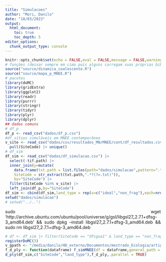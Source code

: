 ```yaml
---
title: "Simulacoes"
author: "Mori, Danilo"
date: "18/03/2023"
output: 
  html_document:
    toc: true
    toc_depth: 5
editor_options: 
  chunk_output_type: console
---
```


<style>
body {
text-align: justify}
</style>

```r
knitr::opts_chunk$set(echo = FALSE,eval = FALSE,message = FALSE,warning = FALSE)
# funções (deixar sempre em cima pois alguns carregam suas próprias bibliotecas)
source("source/dinamica_coalescente.R")
source("source/mapa_p_MNEE.R")
# pacotes
library(doMC)
library(gridExtra)
library(ggplot2)
library(readr)
library(purrr)
library(stringr)
library(tidyr)
library(plyr)
library(dplyr)
## dados comuns
# df_p
df_p <- read_csv("dados/df_p.csv")
#df_sítios simuláveis em MNEE contemporâneo
v_site <- read_csv("dados/csv/resultados_MN/MNEE/cont/df_resultados.csv") |> 
  pull(SiteCode) |> unique()
# df_sim
df_sim <- read_csv("dados/df_simulacao.csv") |> 
  select(-tif.path) |> 
  inner_join(y=mutate(
    data.frame(txt.path = list.files(path="dados/simulacao",pattern=".txt")),
    SiteCode = str_extract(txt.path,".*?(?=.txt)")),
    by="SiteCode") |> 
  filter(SiteCode %in% v_site) |>
  left_join(df_p,by="SiteCode")
df_sim <- cbind(df_sim,land_type = rep(x=c("ideal","non_frag"),each=nrow(df_sim)))
setwd("dados/simulacao")
# setwd("../..")
```


 sudo wget 'http://archive.ubuntu.com/ubuntu/pool/universe/g/gsl/libgsl27_2.7.1+dfsg-3_amd64.deb' &&
 sudo dpkg --install libgsl27_2.7.1+dfsg-3_amd64.deb &&
  sudo rm libgsl27_2.7.1+dfsg-3_amd64.deb


```r
# df <- df_sim |> filter(SiteCode == "SPigua1" & land_type == "non_frag")
registerDoMC(3)
v_gpath <- "/media/danilo/HD_externo/Documentos/mestrado_Ecologia/artigo_principal/dados"
f_d_ply <- function(dataframe) f_simMNEE(df = dataframe,general_path = v_gpath)
d_ply(df_sim,c("SiteCode","land_type"),f_d_ply,.parallel = TRUE)
```





